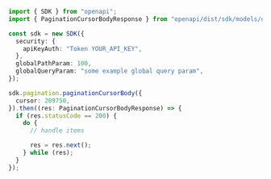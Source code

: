 ```typescript showLineNumbers copy filename="Pagination Cursor Body usage example"
import { SDK } from "openapi";
import { PaginationCursorBodyResponse } from "openapi/dist/sdk/models/operations";

const sdk = new SDK({
  security: {
    apiKeyAuth: "Token YOUR_API_KEY",
  },
  globalPathParam: 100,
  globalQueryParam: "some example global query param",
});

sdk.pagination.paginationCursorBody({
  cursor: 209750,
}).then((res: PaginationCursorBodyResponse) => {
  if (res.statusCode == 200) {
    do {
      // handle items

      res = res.next();
    } while (res);
  }
});
```
